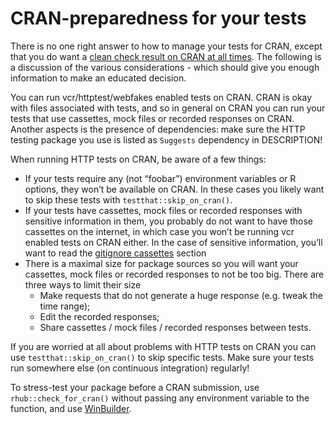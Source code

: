 # CRAN-preparedness for your tests {#cran-preparedness}

There is no one right answer to how to manage your tests for CRAN, except that you 
do want a [clean check result on CRAN at all times](#graceful).
The following is a 
discussion of the various considerations - which should give you enough
information to make an educated decision. 

You can run vcr/httptest/webfakes enabled tests on CRAN. 
CRAN is okay with files associated with tests,
and so in general on CRAN you can run your tests that use cassettes, mock files or recorded responses on CRAN.
Another aspects is the presence of dependencies: make sure the HTTP testing package you use is listed as `Suggests` dependency in DESCRIPTION!

When running HTTP tests on CRAN, be aware of a few things:

- If your tests require any (not "foobar") environment variables or R options,
they won't be available on CRAN. In these cases you likely want to skip these
tests with `testthat::skip_on_cran()`.
- If your tests have cassettes, mock files or recorded responses with sensitive information in them,
you probably do not want to have those cassettes on the internet, in which case
you won't be running vcr enabled tests on CRAN either. In the case of sensitive 
information, you'll want to read the [gitignore cassettes](#gitignore-cassettes)
section
- There is a maximal size for package sources so you will want your cassettes, mock files or recorded responses to not be too big. There are three ways to limit their size
    - Make requests that do not generate a huge response (e.g. tweak the time range);
    - Edit the recorded responses;
    - Share cassettes / mock files / recorded responses between tests.

If you are worried at all about problems with HTTP tests on CRAN you can use 
`testthat::skip_on_cran()` to skip specific tests.
Make sure your tests run somewhere else (on continuous integration) regularly! 

To stress-test your package before a CRAN submission, use `rhub::check_for_cran()` without passing any environment variable to the function, and use [WinBuilder](https://blog.r-hub.io/2020/04/01/win-builder/).